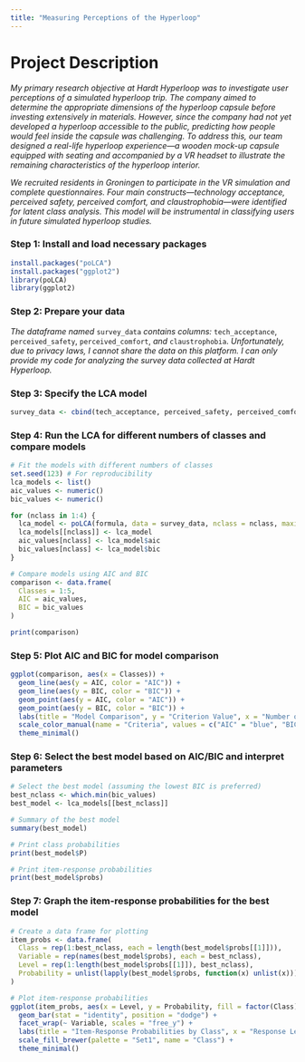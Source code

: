 ```yaml
---
title: "Measuring Perceptions of the Hyperloop"
---
```


# Project Description

*My primary research objective at Hardt Hyperloop was to investigate user perceptions of a simulated hyperloop trip. The company aimed to determine the appropriate dimensions of the hyperloop capsule before investing extensively in materials. However, since the company had not yet developed a hyperloop accessible to the public, predicting how people would feel inside the capsule was challenging. To address this, our team designed a real-life hyperloop experience---a wooden mock-up capsule equipped with seating and accompanied by a VR headset to illustrate the remaining characteristics of the hyperloop interior.*

*We recruited residents in Groningen to participate in the VR simulation and complete questionnaires. Four main constructs---technology acceptance, perceived safety, perceived comfort, and claustrophobia---were identified for latent class analysis. This model will be instrumental in classifying users in future simulated hyperloop studies.*

### Step 1: Install and load necessary packages

``` r
install.packages("poLCA")
install.packages("ggplot2")
library(poLCA)
library(ggplot2)
```

### Step 2: Prepare your data

*The dataframe named* `survey_data` *contains columns:* `tech_acceptance`, `perceived_safety`, `perceived_comfort`, *and* `claustrophobia`. *Unfortunately, due to privacy laws, I cannot share the data on this platform. I can only provide my code for analyzing the survey data collected at Hardt Hyperloop.*

### Step 3: Specify the LCA model

``` r
survey_data <- cbind(tech_acceptance, perceived_safety, perceived_comfort, claustrophobia) ~ 1
```

### Step 4: Run the LCA for different numbers of classes and compare models

``` r
# Fit the models with different numbers of classes
set.seed(123) # For reproducibility
lca_models <- list()
aic_values <- numeric()
bic_values <- numeric()

for (nclass in 1:4) { 
  lca_model <- poLCA(formula, data = survey_data, nclass = nclass, maxiter = 1000, na.rm = TRUE)
  lca_models[[nclass]] <- lca_model
  aic_values[nclass] <- lca_model$aic
  bic_values[nclass] <- lca_model$bic
}

# Compare models using AIC and BIC
comparison <- data.frame(
  Classes = 1:5,
  AIC = aic_values,
  BIC = bic_values
)

print(comparison)
```

### Step 5: Plot AIC and BIC for model comparison

``` r
ggplot(comparison, aes(x = Classes)) +
  geom_line(aes(y = AIC, color = "AIC")) +
  geom_line(aes(y = BIC, color = "BIC")) +
  geom_point(aes(y = AIC, color = "AIC")) +
  geom_point(aes(y = BIC, color = "BIC")) +
  labs(title = "Model Comparison", y = "Criterion Value", x = "Number of Classes") +
  scale_color_manual(name = "Criteria", values = c("AIC" = "blue", "BIC" = "red")) +
  theme_minimal()
```

### Step 6: Select the best model based on AIC/BIC and interpret parameters

``` r
# Select the best model (assuming the lowest BIC is preferred)
best_nclass <- which.min(bic_values)
best_model <- lca_models[[best_nclass]]

# Summary of the best model
summary(best_model)

# Print class probabilities
print(best_model$P)

# Print item-response probabilities
print(best_model$probs)
```

### Step 7: Graph the item-response probabilities for the best model

``` r
# Create a data frame for plotting
item_probs <- data.frame(
  Class = rep(1:best_nclass, each = length(best_model$probs[[1]])),
  Variable = rep(names(best_model$probs), each = best_nclass),
  Level = rep(1:length(best_model$probs[[1]]), best_nclass),
  Probability = unlist(lapply(best_model$probs, function(x) unlist(x)))
)

# Plot item-response probabilities
ggplot(item_probs, aes(x = Level, y = Probability, fill = factor(Class))) +
  geom_bar(stat = "identity", position = "dodge") +
  facet_wrap(~ Variable, scales = "free_y") +
  labs(title = "Item-Response Probabilities by Class", x = "Response Level", y = "Probability") +
  scale_fill_brewer(palette = "Set1", name = "Class") +
  theme_minimal()
```
